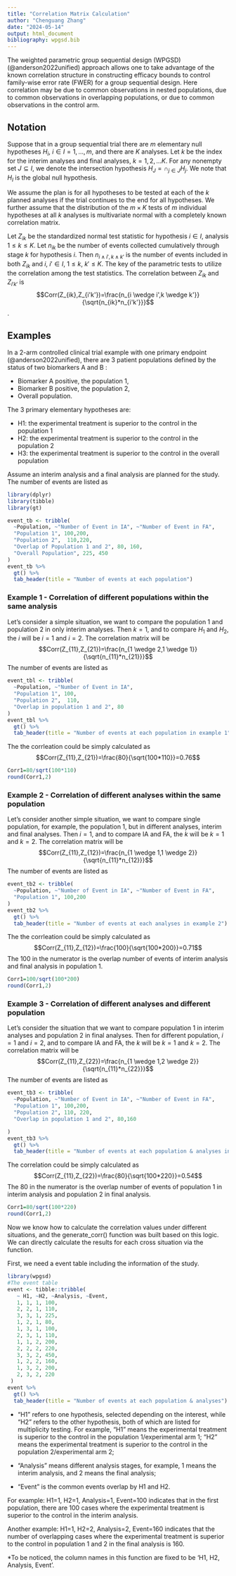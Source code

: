 ```yaml
---
title: "Correlation Matrix Calculation"
author: "Chenguang Zhang"
date: "2024-05-14"
output: html_document
bibliography: wpgsd.bib
---
```


The weighted parametric group sequential design (WPGSD) (@anderson2022unified) approach allows one to take advantage of the known correlation structure in constructing efficacy bounds to control family-wise error rate (FWER) for a group sequential design. Here correlation may be due to common observations in nested populations, due to common observations in overlapping populations, or due to common observations in the control arm. 

## Notation

Suppose that in a group sequential trial there are $m$ elementary null hypotheses $H_i$, $i \in I={1,...,m}$, and there are $K$ analyses. Let $k$ be the index for the interim analyses and final analyses, $k=1,2,...K$. For any nonempty set $J \subseteq I$, we denote the intersection hypothesis $H_J=\cap_{j \in J}H_j$. We note that $H_I$ is the global null hypothesis.

We assume the plan is for all hypotheses to be tested at each of the $k$ planned analyses if the trial continues to the end for all hypotheses. We further assume that the distribution of the $m \times K$ tests of $m$ individual hypotheses at all $k$ analyses is multivariate normal with a completely known correlation matrix. 

Let $Z_{ik}$ be the standardized normal test statistic for hypothesis $i \in I$, analysis $1 \le k \le K$. Let $n_{ik}$ be the number of events collected cumulatively through stage $k$ for hypothesis $i$. Then $n_{i \wedge i',k \wedge k'}$ is the number of events included in both $Z_{ik}$ and $i$, $i' \in I$, $1 \le k$, $k' \le K$. The key of the parametric tests to utilize the correlation among the test statistics. The correlation between $Z_{ik}$ and $Z_{i'k'}$ is
$$Corr(Z_{ik},Z_{i'k'})=\frac{n_{i \wedge i',k \wedge k'}}{\sqrt{n_{ik}*n_{i'k'}}}$$. 

## Examples

In a 2-arm controlled clinical trial example with one primary endpoint (@anderson2022unified), there are 3 patient populations defined by the status of two biomarkers A and B :

* Biomarker A positive, the population 1,
* Biomarker B positive, the population 2,
* Overall population.

The 3 primary elementary hypotheses are:

* H1: the experimental treatment is superior to the control in the population 1
* H2: the experimental treatment is superior to the control in the population 2
* H3: the experimental treatment is superior to the control in the overall population
  
Assume an interim analysis and a final analysis are planned for the study. The number of events are listed as
```r
library(dplyr)
library(tibble)
library(gt)
```

```r
event_tb <- tribble(
  ~Population, ~"Number of Event in IA", ~"Number of Event in FA",
  "Population 1", 100,200,
  "Population 2",  110,220,
  "Overlap of Population 1 and 2", 80, 160,
  "Overall Population", 225, 450
)
event_tb %>%
  gt() %>%
  tab_header(title = "Number of events at each population")
```

### Example 1 - Correlation of different populations within the same analysis
Let's consider a simple situation, we want to compare the population 1 and population 2 in only interim analyses. Then $k=1$, and to compare $H_{1}$ and $H_{2}$, the $i$ will be $i=1$ and $i=2$. 
The correlation matrix will be
$$Corr(Z_{11},Z_{21})=\frac{n_{1 \wedge 2,1 \wedge 1}}{\sqrt{n_{11}*n_{21}}}$$
The number of events are listed as
```r
event_tbl <- tribble(
  ~Population, ~"Number of Event in IA",
  "Population 1", 100,
  "Population 2",  110,
  "Overlap in population 1 and 2", 80
)
event_tbl %>%
  gt() %>%
  tab_header(title = "Number of events at each population in example 1")
```
The the corrleation could be simply calculated as 
$$Corr(Z_{11},Z_{21})=\frac{80}{\sqrt{100*110}}=0.76$$
```r
Corr1=80/sqrt(100*110)
round(Corr1,2)
```

### Example 2 - Correlation of different analyses within the same population
Let's consider another simple situation, we want to compare single population, for example, the population 1, but in different analyses, interim and final analyses. Then  $i=1$, and to compare IA and FA, the $k$ will be $k=1$ and $k=2$. 
The correlation matrix will be
$$Corr(Z_{11},Z_{12})=\frac{n_{1 \wedge 1,1 \wedge 2}}{\sqrt{n_{11}*n_{12}}}$$
The number of events are listed as
```r
event_tb2 <- tribble(
  ~Population, ~"Number of Event in IA", ~"Number of Event in FA",
  "Population 1", 100,200
)
event_tb2 %>%
  gt() %>%
  tab_header(title = "Number of events at each analyses in example 2")
```
The the corrleation could be simply calculated as 
$$Corr(Z_{11},Z_{12})=\frac{100}{\sqrt{100*200}}=0.71$$
The 100 in the numerator is the overlap number of events of interim analysis and final analysis in population 1.
```r
Corr1=100/sqrt(100*200)
round(Corr1,2)
```
### Example 3 - Correlation of different analyses and different population
Let's consider the situation that we want to compare population 1 in interim analyses and population 2 in final analyses. Then for different population, $i=1$ and $i=2$, and to compare IA and FA, the $k$ will be $k=1$ and $k=2$. 
The correlation matrix will be
$$Corr(Z_{11},Z_{22})=\frac{n_{1 \wedge 1,2 \wedge 2}}{\sqrt{n_{11}*n_{22}}}$$
The number of events are listed as
```r
event_tb3 <- tribble(
  ~Population, ~"Number of Event in IA", ~"Number of Event in FA",
  "Population 1", 100,200,
  "Population 2", 110, 220,
  "Overlap in population 1 and 2", 80,160

)
event_tb3 %>%
  gt() %>%
  tab_header(title = "Number of events at each population & analyses in example 3")
```
The correlation could be simply calculated as 
$$Corr(Z_{11},Z_{22})=\frac{80}{\sqrt{100*220}}=0.54$$
The 80 in the numerator is the overlap number of events of population 1 in interim analysis and population 2 in final analysis.
```r
Corr1=80/sqrt(100*220)
round(Corr1,2)
```
Now we know how to calculate the correlation values under different situations, and the generate_corr() function was built based on this logic. We can directly calculate the results for each cross situation via the function. 

First, we need a event table including the information of the study.

```r
library(wpgsd)
#The event table
event <- tibble::tribble(
   ~ H1, ~H2, ~Analysis, ~Event,
   1, 1, 1, 100,
   2, 2, 1, 110,
   3, 3, 1, 225,
   1, 2, 1, 80,
   1, 3, 1, 100,
   2, 3, 1, 110,
   1, 1, 2, 200,
   2, 2, 2, 220,
   3, 3, 2, 450,
   1, 2, 2, 160,
   1, 3, 2, 200,
   2, 3, 2, 220
 )
event %>%
  gt() %>%
  tab_header(title = "Number of events at each population & analyses")
```

* "H1" refers to one hypothesis, selected depending on the interest, while "H2" refers to the other hypothesis, both of which are listed for multiplicity testing. For example, "H1" means the experimental treatment is superior to the control in the population 1/experimental arm 1; "H2" means the experimental treatment is superior to the control in the population 2/experimental arm 2; 
* "Analysis" means different analysis stages, for example, 1 means the interim analysis, and 2 means the final analysis;

* "Event" is the common events overlap by H1 and H2.

For example: H1=1, H2=1, Analysis=1, Event=100 indicates that in the first population, there are 100 cases where the experimental treatment is superior to the control in the interim analysis.

Another example: H1=1, H2=2, Analysis=2, Event=160 indicates that the number of overlapping cases where the experimental treatment is superior to the control in population 1 and 2 in the final analysis is 160.

*To be noticed, the column names in this function are fixed to be 'H1, H2, Analysis, Event'.